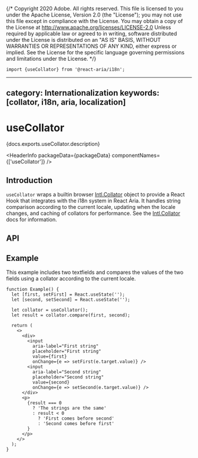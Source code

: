 {/* Copyright 2020 Adobe. All rights reserved.
This file is licensed to you under the Apache License, Version 2.0 (the "License");
you may not use this file except in compliance with the License. You may obtain a copy
of the License at http://www.apache.org/licenses/LICENSE-2.0
Unless required by applicable law or agreed to in writing, software distributed under
the License is distributed on an "AS IS" BASIS, WITHOUT WARRANTIES OR REPRESENTATIONS
OF ANY KIND, either express or implied. See the License for the specific language
governing permissions and limitations under the License. */}



```tsx import
import {useCollator} from '@react-aria/i18n';
```

---
category: Internationalization
keywords: [collator, i18n, aria, localization]
---

# useCollator

<p>{docs.exports.useCollator.description}</p>

<HeaderInfo
  packageData={packageData}
  componentNames={['useCollator']} />

## Introduction

`useCollator` wraps a builtin browser [Intl.Collator](https://developer.mozilla.org/en-US/docs/Web/JavaScript/Reference/Global_Objects/Intl/Collator)
object to provide a React Hook that integrates with the i18n system in React Aria. It handles string comparison according to the current locale,
updating when the locale changes, and caching of collators for performance. See the
[Intl.Collator](https://developer.mozilla.org/en-US/docs/Web/JavaScript/Reference/Global_Objects/Intl/Collator) docs for
information.

## API

<FunctionAPI function={docs.exports.useCollator} links={docs.links} />

## Example

This example includes two textfields and compares the values of the two fields using a collator according to the current locale.

```tsx example
function Example() {
  let [first, setFirst] = React.useState('');
  let [second, setSecond] = React.useState('');

  let collator = useCollator();
  let result = collator.compare(first, second);

  return (
    <>
      <div>
        <input
          aria-label="First string"
          placeholder="First string"
          value={first}
          onChange={e => setFirst(e.target.value)} />
        <input
          aria-label="Second string"
          placeholder="Second string"
          value={second}
          onChange={e => setSecond(e.target.value)} />
      </div>
      <p>
        {result === 0
          ? 'The strings are the same'
          : result < 0
            ? 'First comes before second'
            : 'Second comes before first'
        }
      </p>
    </>
  );
}
```
